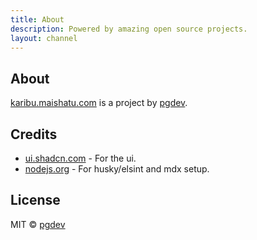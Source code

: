 ```yaml
---
title: About
description: Powered by amazing open source projects.
layout: channel
---
```


## About

[karibu.maishatu.com](https://karibu.maishatu.com) is a project by [pgdev](about/author).

## Credits

- [ui.shadcn.com](https://ui.shadcn.com) - For the ui.
- [nodejs.org](https://github.com/nodejs/nodejs.org/tree/cc2318e46ce1e59f71c6a095aaf0da279df31f2b) - For husky/elsint and mdx setup.

## License

MIT © [pgdev](https://maishatu.com)
